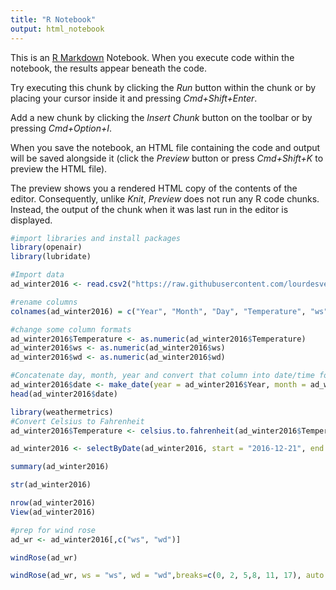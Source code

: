 ```yaml
---
title: "R Notebook"
output: html_notebook
---
```


This is an [R Markdown](http://rmarkdown.rstudio.com) Notebook. When you execute code within the notebook, the results appear beneath the code. 

Try executing this chunk by clicking the *Run* button within the chunk or by placing your cursor inside it and pressing *Cmd+Shift+Enter*. 

Add a new chunk by clicking the *Insert Chunk* button on the toolbar or by pressing *Cmd+Option+I*.

When you save the notebook, an HTML file containing the code and output will be saved alongside it (click the *Preview* button or press *Cmd+Shift+K* to preview the HTML file). 

The preview shows you a rendered HTML copy of the contents of the editor. Consequently, unlike *Knit*, *Preview* does not run any R code chunks. Instead, the output of the chunk when it was last run in the editor is displayed.
```r
#import libraries and install packages
library(openair)
library(lubridate)
```

```r
#Import data
ad_winter2016 <- read.csv2("https://raw.githubusercontent.com/lourdesvera/Community_Air_Montoring/master/Wind_Analyses/Armourdale_10yrs.csv", header = TRUE, sep = ",", stringsAsFactors = FALSE )
```

```r
#rename columns
colnames(ad_winter2016) = c("Year", "Month", "Day", "Temperature", "ws", "wd")
```

```r
#change some column formats
ad_winter2016$Temperature <- as.numeric(ad_winter2016$Temperature)
ad_winter2016$ws <- as.numeric(ad_winter2016$ws)
ad_winter2016$wd <- as.numeric(ad_winter2016$wd)
```

```r
#Concatenate day, month, year and convert that column into date/time format
ad_winter2016$date <- make_date(year = ad_winter2016$Year, month = ad_winter2016$Month , day = ad_winter2016$Day)
head(ad_winter2016$date)
```

```r
library(weathermetrics)
#Convert Celsius to Fahrenheit
ad_winter2016$Temperature <- celsius.to.fahrenheit(ad_winter2016$Temperature, round = 2)
```

```r
ad_winter2016 <- selectByDate(ad_winter2016, start = "2016-12-21", end = "2017-03-19")
```


```r
summary(ad_winter2016)
```

```r
str(ad_winter2016)
```

```r
nrow(ad_winter2016)
View(ad_winter2016)
```

```r
#prep for wind rose
ad_wr <- ad_winter2016[,c("ws", "wd")]
```

```r
windRose(ad_wr)
```

```r
windRose(ad_wr, ws = "ws", wd = "wd",breaks=c(0, 2, 5,8, 11, 17), auto.text=FALSE, paddle=FALSE, annotate=FALSE, grid.line=5, key = list(labels = c(">0-2", ">2-5", ">5-8", ">8-11", ">11-17")), key.footer = "Winter 2016 Wind Speed Plot in Armourdale, KS (m/s)", key.position = "bottom",par.settings=list(axis.line=list(col="lightgray")), col = c("#4f4f4f", "#0a7cb9", "#f9be00", "#ff7f2f", "#d7153a"))
``` 
